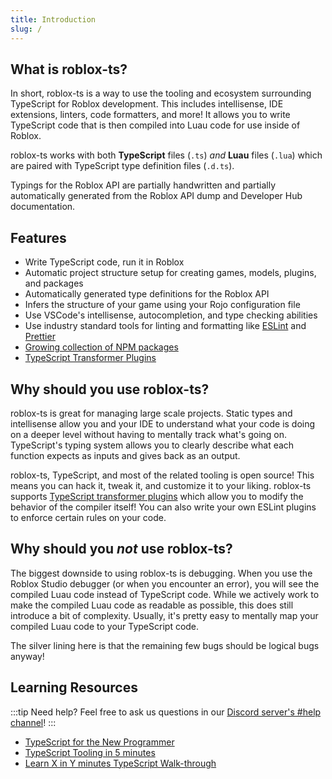 ```yaml
---
title: Introduction
slug: /
---
```



<center><LogoSvg /></center>

## What is roblox-ts?

In short, roblox-ts is a way to use the tooling and ecosystem surrounding TypeScript for Roblox development. This includes intellisense, IDE extensions, linters, code formatters, and more! It allows you to write TypeScript code that is then compiled into Luau code for use inside of Roblox.

roblox-ts works with both **TypeScript** files (`.ts`) _and_ **Luau** files (`.lua`) which are paired with TypeScript type definition files (`.d.ts`).

Typings for the Roblox API are partially handwritten and partially automatically generated from the Roblox API dump and Developer Hub documentation.

## Features

- Write TypeScript code, run it in Roblox
- Automatic project structure setup for creating games, models, plugins, and packages
- Automatically generated type definitions for the Roblox API
- Infers the structure of your game using your Rojo configuration file
- Use VSCode's intellisense, autocompletion, and type checking abilities
- Use industry standard tools for linting and formatting like [ESLint](https://eslint.org/) and [Prettier](https://prettier.io/)
- [Growing collection of NPM packages](https://www.npmjs.com/org/rbxts)
- [TypeScript Transformer Plugins](https://github.com/madou/typescript-transformer-handbook)

## Why should you use roblox-ts?

roblox-ts is great for managing large scale projects. Static types and intellisense allow you and your IDE to understand what your code is doing on a deeper level without having to mentally track what's going on. TypeScript's typing system allows you to clearly describe what each function expects as inputs and gives back as an output.

roblox-ts, TypeScript, and most of the related tooling is open source! This means you can hack it, tweak it, and customize it to your liking. roblox-ts supports [TypeScript transformer plugins](./guides/typescript-transformers) which allow you to modify the behavior of the compiler itself! You can also write your own ESLint plugins to enforce certain rules on your code.

## Why should you _not_ use roblox-ts?

The biggest downside to using roblox-ts is debugging. When you use the Roblox Studio debugger (or when you encounter an error), you will see the compiled Luau code instead of TypeScript code. While we actively work to make the compiled Luau code as readable as possible, this does still introduce a bit of complexity. Usually, it's pretty easy to mentally map your compiled Luau code to your TypeScript code.

The silver lining here is that the remaining few bugs should be logical bugs anyway!

## Learning Resources

:::tip Need help?
Feel free to ask us questions in our [Discord server's #help channel](https://discord.gg/JFvZY5JSBT)!
:::

- [TypeScript for the New Programmer](https://www.typescriptlang.org/docs/handbook/typescript-from-scratch.html)
- [TypeScript Tooling in 5 minutes](https://www.typescriptlang.org/docs/handbook/typescript-tooling-in-5-minutes.html)
- [Learn X in Y minutes TypeScript Walk-through](https://learnxinyminutes.com/docs/typescript/)
